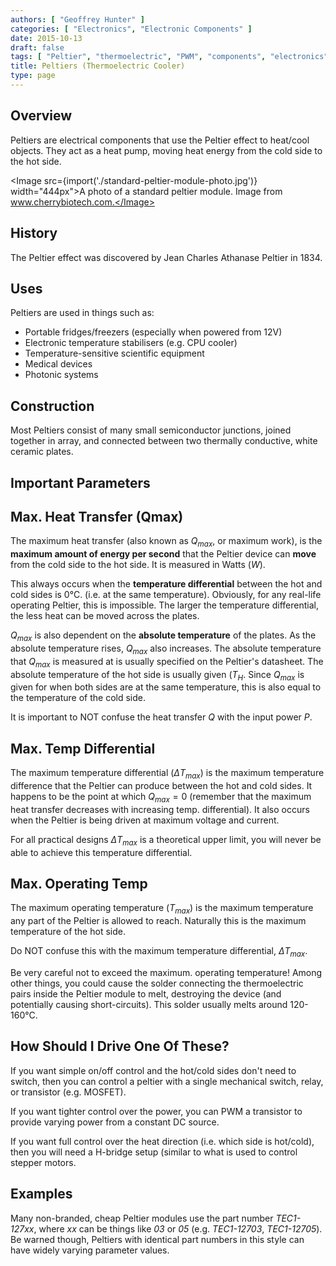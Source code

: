```yaml
---
authors: [ "Geoffrey Hunter" ]
categories: [ "Electronics", "Electronic Components" ]
date: 2015-10-13
draft: false
tags: [ "Peltier", "thermoelectric", "PWM", "components", "electronics" ]
title: Peltiers (Thermoelectric Cooler)
type: page
---
```



<h2>Overview</h2>

Peltiers are electrical components that use the Peltier effect to heat/cool objects. They act as a heat pump, moving heat energy from the cold side to the hot side.

<Image src={import('./standard-peltier-module-photo.jpg')} width="444px">A photo of a standard peltier module. Image from www.cherrybiotech.com.</Image>

<h2>History</h2>

The Peltier effect was discovered by Jean Charles Athanase Peltier in 1834.

<h2>Uses</h2>

<p>Peltiers are used in things such as:</p>

<ul>
  <li>Portable fridges/freezers (especially when powered from 12V)</li>
  <li>Electronic temperature stabilisers (e.g. CPU cooler)</li>
  <li>Temperature-sensitive scientific equipment</li>
  <li>Medical devices</li>
  <li>Photonic systems</li>
</ul>

## Construction

Most Peltiers consist of many small semiconductor junctions, joined together in array, and connected between two thermally conductive, white ceramic plates.

## Important Parameters

## Max. Heat Transfer (Qmax)

The maximum heat transfer (also known as $Q_{max}$, or maximum work), is the **maximum amount of energy per second** that the Peltier device can **move** from the cold side to the hot side. It is measured in Watts ($W$).

This always occurs when the **temperature differential** between the hot and cold sides is 0°C. (i.e. at the same temperature). Obviously, for any real-life operating Peltier, this is impossible. The larger the temperature differential, the less heat can be moved across the plates.

$Q_{max}$ is also dependent on the **absolute temperature** of the plates. As the absolute temperature rises, $Q_{max}$ also increases. The absolute temperature that $Q_{max}$ is measured at is usually specified on the Peltier's datasheet. The absolute temperature of the hot side is usually given ($T_H$. Since $Q_{max}$ is given for when both sides are at the same temperature, this is also equal to the temperature of the cold side.

It is important to NOT confuse the heat transfer $Q$ with the input power $P$.

## Max. Temp Differential

The maximum temperature differential ($\Delta T_{max}$) is the maximum temperature difference that the Peltier can produce between the hot and cold sides. It happens to be the point at which $Q_{max} = 0$ (remember that the maximum heat transfer decreases with increasing temp. differential). It also occurs when the Peltier is being driven at maximum voltage and current.

For all practical designs $\Delta T_{max}$ is a theoretical upper limit, you will never be able to achieve this temperature differential.

## Max. Operating Temp

The maximum operating temperature ($T_{max}$) is the maximum temperature any part of the Peltier is allowed to reach. Naturally this is the maximum temperature of the hot side.

Do NOT confuse this with the maximum temperature differential, $\Delta T_{max}$.

Be very careful not to exceed the maximum. operating temperature! Among other things, you could cause the solder connecting the thermoelectric pairs inside the Peltier module to melt, destroying the device (and potentially causing short-circuits). This solder usually melts around 120-160°C.

## How Should I Drive One Of These?

If you want simple on/off control and the hot/cold sides don't need to switch, then you can control a peltier with a single mechanical switch, relay, or transistor (e.g. MOSFET).

If you want tighter control over the power, you can PWM a transistor to provide varying power from a constant DC source.

If you want full control over the heat direction (i.e. which side is hot/cold), then you will need a H-bridge setup (similar to what is used to control stepper motors.

## Examples

Many non-branded, cheap Peltier modules use the part number _TEC1-127xx_, where _xx_ can be things like _03_ or _05_ (e.g. _TEC1-12703_, _TEC1-12705_). Be warned though, Peltiers with identical part numbers in this style can have widely varying parameter values.
